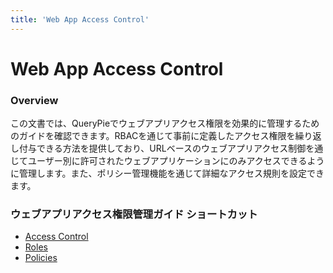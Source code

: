 ```yaml
---
title: 'Web App Access Control'
---
```


# Web App Access Control

### Overview

この文書では、QueryPieでウェブアプリアクセス権限を効果的に管理するためのガイドを確認できます。RBACを通じて事前に定義したアクセス権限を繰り返し付与できる方法を提供しており、URLベースのウェブアプリアクセス制御を通じてユーザー別に許可されたウェブアプリケーションにのみアクセスできるように管理します。また、ポリシー管理機能を通じて詳細なアクセス規則を設定できます。


### ウェブアプリアクセス権限管理ガイド ショートカット

* [Access Control](web-app-access-control/access-control)
* [Roles](web-app-access-control/roles)
* [Policies](web-app-access-control/policies)
